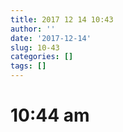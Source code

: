 ```yaml
---
title: 2017 12 14 10:43
author: ''
date: '2017-12-14'
slug: 10-43
categories: []
tags: []
---
```


# 10:44 am 

